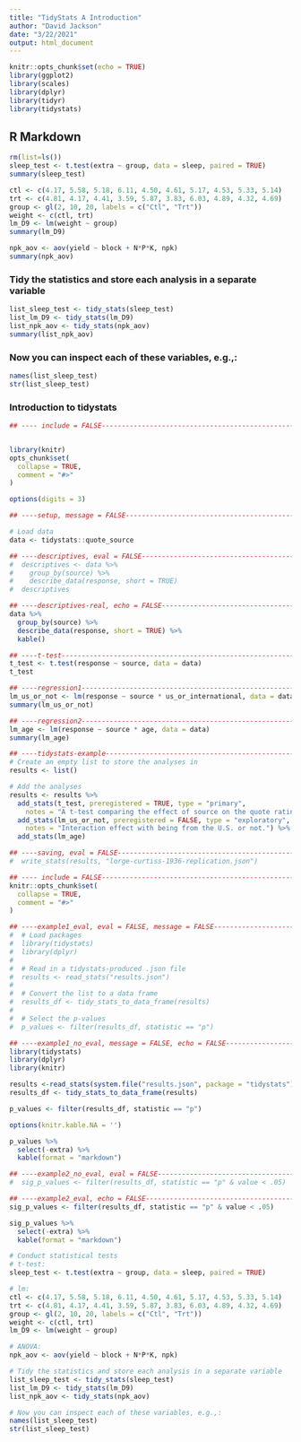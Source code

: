```yaml
---
title: "TidyStats A Introduction"
author: "David Jackson"
date: "3/22/2021"
output: html_document
---
```


```r
knitr::opts_chunk$set(echo = TRUE)
library(ggplot2)
library(scales)
library(dplyr)
library(tidyr)
library(tidystats)
```

## R Markdown

```r
rm(list=ls())
sleep_test <- t.test(extra ~ group, data = sleep, paired = TRUE)
summary(sleep_test)
```

```r
ctl <- c(4.17, 5.58, 5.18, 6.11, 4.50, 4.61, 5.17, 4.53, 5.33, 5.14)
trt <- c(4.81, 4.17, 4.41, 3.59, 5.87, 3.83, 6.03, 4.89, 4.32, 4.69)
group <- gl(2, 10, 20, labels = c("Ctl", "Trt"))
weight <- c(ctl, trt)
lm_D9 <- lm(weight ~ group)
summary(lm_D9)
```
```r
npk_aov <- aov(yield ~ block + N*P*K, npk)
summary(npk_aov)
```

### Tidy the statistics and store each analysis in a separate variable

```r

list_sleep_test <- tidy_stats(sleep_test)
list_lm_D9 <- tidy_stats(lm_D9)
list_npk_aov <- tidy_stats(npk_aov)
summary(list_npk_aov)
```

###  Now you can inspect each of these variables, e.g.,:

```r
names(list_sleep_test)
str(list_sleep_test)
```

### Introduction to tidystats

```r
## ---- include = FALSE---------------------------------------------------------


library(knitr)
opts_chunk$set(
  collapse = TRUE,
  comment = "#>"
)

options(digits = 3)

## ----setup, message = FALSE---------------------------------------------------

# Load data
data <- tidystats::quote_source

## ----descriptives, eval = FALSE-----------------------------------------------
#  descriptives <- data %>%
#    group_by(source) %>%
#    describe_data(response, short = TRUE)
#  descriptives

## ----descriptives-real, echo = FALSE------------------------------------------
data %>%
  group_by(source) %>%
  describe_data(response, short = TRUE) %>%
  kable()

## ----t-test-------------------------------------------------------------------
t_test <- t.test(response ~ source, data = data)
t_test

## ----regression1--------------------------------------------------------------
lm_us_or_not <- lm(response ~ source * us_or_international, data = data)
summary(lm_us_or_not)

## ----regression2--------------------------------------------------------------
lm_age <- lm(response ~ source * age, data = data)
summary(lm_age)

## ----tidystats-example--------------------------------------------------------
# Create an empty list to store the analyses in
results <- list()

# Add the analyses
results <- results %>%
  add_stats(t_test, preregistered = TRUE, type = "primary", 
    notes = "A t-test comparing the effect of source on the quote rating.") %>%
  add_stats(lm_us_or_not, preregistered = FALSE, type = "exploratory", 
    notes = "Interaction effect with being from the U.S. or not.") %>%
  add_stats(lm_age)

## ----saving, eval = FALSE-----------------------------------------------------
#  write_stats(results, "lorge-curtiss-1936-replication.json")

```
```r

## ---- include = FALSE---------------------------------------------------------
knitr::opts_chunk$set(
  collapse = TRUE,
  comment = "#>"
)

## ----example1_eval, eval = FALSE, message = FALSE-----------------------------
#  # Load packages
#  library(tidystats)
#  library(dplyr)
#  
#  # Read in a tidystats-produced .json file
#  results <- read_stats("results.json")
#  
#  # Convert the list to a data frame
#  results_df <- tidy_stats_to_data_frame(results)
#  
#  # Select the p-values
#  p_values <- filter(results_df, statistic == "p")

## ----example1_no_eval, message = FALSE, echo = FALSE--------------------------
library(tidystats)
library(dplyr)
library(knitr)

results <-read_stats(system.file("results.json", package = "tidystats"))
results_df <- tidy_stats_to_data_frame(results)

p_values <- filter(results_df, statistic == "p")

options(knitr.kable.NA = '')

p_values %>%
  select(-extra) %>%
  kable(format = "markdown")

## ----example2_no_eval, eval = FALSE-------------------------------------------
#  sig_p_values <- filter(results_df, statistic == "p" & value < .05)

## ----example2_eval, echo = FALSE----------------------------------------------
sig_p_values <- filter(results_df, statistic == "p" & value < .05)

sig_p_values %>%
  select(-extra) %>%
  kable(format = "markdown")

```
```r
# Conduct statistical tests
# t-test:
sleep_test <- t.test(extra ~ group, data = sleep, paired = TRUE)

# lm:
ctl <- c(4.17, 5.58, 5.18, 6.11, 4.50, 4.61, 5.17, 4.53, 5.33, 5.14)
trt <- c(4.81, 4.17, 4.41, 3.59, 5.87, 3.83, 6.03, 4.89, 4.32, 4.69)
group <- gl(2, 10, 20, labels = c("Ctl", "Trt"))
weight <- c(ctl, trt)
lm_D9 <- lm(weight ~ group)

# ANOVA:
npk_aov <- aov(yield ~ block + N*P*K, npk)

# Tidy the statistics and store each analysis in a separate variable
list_sleep_test <- tidy_stats(sleep_test)
list_lm_D9 <- tidy_stats(lm_D9)
list_npk_aov <- tidy_stats(npk_aov)

# Now you can inspect each of these variables, e.g.,:
names(list_sleep_test)
str(list_sleep_test)
```

